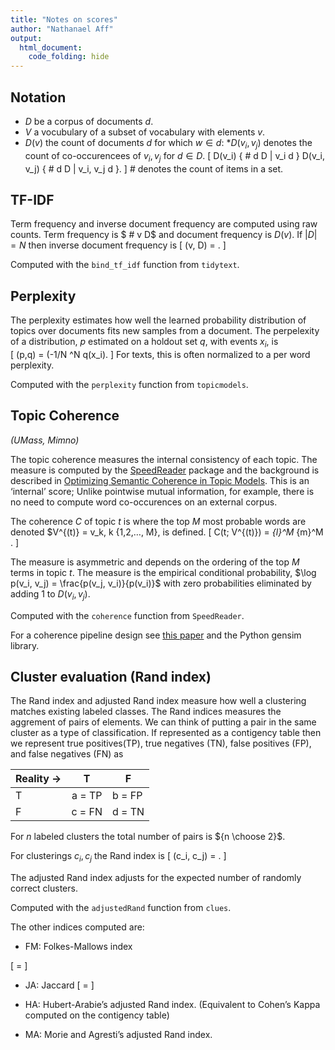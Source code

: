 ```yaml
---
title: "Notes on scores"
author: "Nathanael Aff"
output: 
  html_document:
    code_folding: hide
---
```


## Notation 

* $D$ be a corpus of documents $d$.
* $V$ a vocubulary of a subset of vocabulary with elements $v$. 
* $D(v)$ the count of documents $d$ for which $w \in d$:
*$D(v_i, v_j)$ denotes the count of co-occurencees of $v_i, v_j$ for 
$d \in D$. 
\[
  D(v_i) \equiv \{ \# d \in D | v_i \in d \} \quad \text{ and }
  \quad D(v_i, v_j) \equiv \{ \# d \in D | v_i, v_j \in d \}.
\]
$\#$ denotes the count of items in a set.

## TF-IDF 

Term frequency and inverse document frequency are computed using raw counts. Term frequency is $ \# v \in D$ and document frequency is $D(v)$.
If $|D| = N$ then inverse document frequency is 
\[
  \text{idf}(v, D) = \log \frac{N}{D(v)}.
\]

Computed with the `bind_tf_idf` function from `tidytext`.


## Perplexity 

The perplexity estimates how well the learned probability distribution of topics over documents fits new samples from a document. The perpelexity of a distribution, $p$ estimated on a holdout set $q$, with events $x_i$, is  
\[
  \text{Perplexity}(p,q) = \exp(-1/N \sum^N \log q(x_i).
\]
For texts, this is often normalized to a per word perplexity. 

Computed with the `perplexity` function from `topicmodels`.



## Topic Coherence 

_(UMass, Mimno)_

The topic coherence measures the internal consistency of each topic. The measure is computed by the [SpeedReader](https://github.com/matthewjdenny/SpeedReader) package and the background is described in [Optimizing Semantic Coherence in Topic Models](http://dirichlet.net/pdf/mimno11optimizing.pdf). This is an 'internal' score; Unlike pointwise mutual information, for example, there is no need to compute word co-occurences on an external corpus.


The coherence $C$ of topic $t$ is where the top $M$ most probable words are denoted $V^{(t)} = v_k, k \in \{1,2,..., M\}, is defined. 
\[
 C(t; V^{(t)}) = \sum_{l}^M \sum_{m}^M \log 
 \frac{D(v_m^{(t)}, v_l^{(t)}) + 1}{ D(v_l^{(t)})}. 
\]

The measure is asymmetric and depends on the ordering of the top $M$ terms in topic $t$. The measure is the empirical conditional probability, $\log p(v_i, v_j) = \frac{p(v_j, v_i)}{p(v_i)}$ with zero probabilities eliminated by adding 1 to $D(v_i, v_j)$. 

Computed with the `coherence` function from `SpeedReader`.

For a coherence pipeline design see [this paper](`http://svn.aksw.org/papers/2015/WSDM_Topic_Evaluation/public.pdf) and the Python gensim library. 

## Cluster evaluation (Rand index)

The Rand index and adjusted Rand index measure how well a clustering matches existing labeled classes. The Rand indices measures the aggrement of pairs of elements. We can think of putting a pair in the same cluster as a type of classification. If represented as a contigency table then we represent true positives(TP), true negatives (TN), false positives (FP), and false negatives (FN) as

| Reality $\to$  | T    | F       |
|---|:----------:|---------| 
| T |a = TP      | b = FP  | 
| F |c = FN      | d = TN  |

For $n$ labeled clusters the total number of pairs is ${n \choose 2}$.

For clusterings $c_i, c_j$ the Rand index is
\[
  \text{Rand}(c_i, c_j)  = \frac{a + d}{{n \choose 2}}. 
\]

The adjusted Rand index adjusts for the expected number of randomly correct clusters. 

Computed with the `adjustedRand` function from `clues`.

The other indices computed are: 

* FM: Folkes-Mallows index 

\[
  \text{FM} =  \frac{a}{\sqrt{(a + b)(a + c)}}
\]

* JA: Jaccard 
\[
  \text{JA} =  \frac{a}{a + b + c}
\] 

* HA: Hubert-Arabie's adjusted Rand index. (Equivalent to Cohen's Kappa computed on the contigency table)

* MA: Morie and Agresti's adjusted Rand index.
